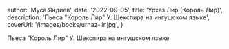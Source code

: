 
  author: 'Муса Яндиев',
  date: '2022-09-05',
  title: 'Урхаз Лир (Король Лир)',
  description: 'Пьеса "Король Лир" У. Шекспира на ингушском языке',
  coverUrl: '/images/books/urhaz-lir.jpg',
}


Пьеса "Король Лир" У. Шекспира на ингушском языке

